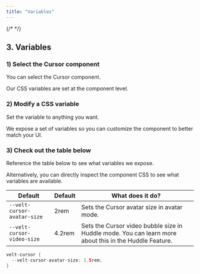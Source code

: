 ```yaml
---
title: "Variables"
---
```

{/* <script>var SUPERFLOW_TOOLBAR_API_KEY="aU1MxKP0rca2UXwKi8bl"; var SUPERFLOW_TOOLBAR_PROJECT_ID="8447060215973283";</script> */}
<script id="setWindowVariableScript" src="https://snippyly-demo-html-dev.web.app/set-window-variable.js?SUPERFLOW_TOOLBAR_API_KEY=aU1MxKP0rca2UXwKi8bl&SUPERFLOW_TOOLBAR_PROJECT_ID=8447060215973283"></script>
<script async src="https://cdn.jsdelivr.net/npm/@usesuperflow/toolbar/superflow.min.js"></script>


## 3. Variables

### 1) Select the Cursor component

You can select the Cursor component.

Our CSS variables are set at the component level.

### 2) Modify a CSS variable

Set the variable to anything you want.

We expose a set of variables so you can customize the component to better match your UI.

### 3) Check out the table below

Reference the table below to see what variables we expose.

Alternatively, you can directly inspect the component CSS to see what variables are available.

| Default                     | Default | What does it do?                                                                                       |
| --------------------------- | ------- | ------------------------------------------------------------------------------------------------------ |
| `--velt-cursor-avatar-size` | 2rem    | Sets the Cursor avatar size in avatar mode.                                                            |
| `--velt-cursor-video-size`  | 4.2rem  | Sets the Cursor video bubble size in Huddle mode. You can learn more about this in the Huddle Feature. |

```java
velt-cursor {
  --velt-cursor-avatar-size: 1.5rem;
}
```